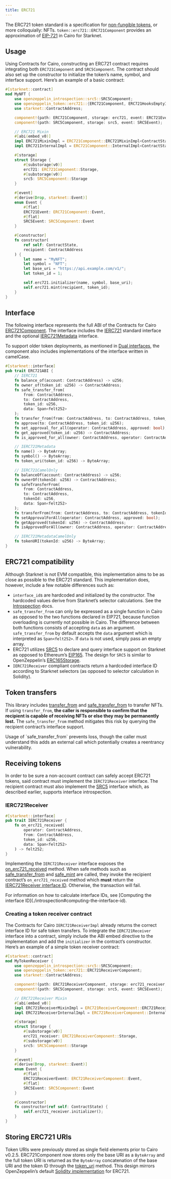 ```yaml
---
title: ERC721
---
```


The ERC721 token standard is a specification for [non-fungible tokens](https://docs.openzeppelin.com/contracts/5.x/tokens#different-kinds-of-tokens), or more colloquially: NFTs.
`token::erc721::ERC721Component` provides an approximation of [EIP-721](https://eips.ethereum.org/EIPS/eip-721) in Cairo for Starknet.

## Usage

Using Contracts for Cairo, constructing an ERC721 contract requires integrating both `ERC721Component` and `SRC5Component`.
The contract should also set up the constructor to initialize the token’s name, symbol, and interface support.
Here’s an example of a basic contract:

```rust
#[starknet::contract]
mod MyNFT {
    use openzeppelin_introspection::src5::SRC5Component;
    use openzeppelin_token::erc721::{ERC721Component, ERC721HooksEmptyImpl};
    use starknet::ContractAddress;

    component!(path: ERC721Component, storage: erc721, event: ERC721Event);
    component!(path: SRC5Component, storage: src5, event: SRC5Event);

    // ERC721 Mixin
    #[abi(embed_v0)]
    impl ERC721MixinImpl = ERC721Component::ERC721MixinImpl<ContractState>;
    impl ERC721InternalImpl = ERC721Component::InternalImpl<ContractState>;

    #[storage]
    struct Storage {
        #[substorage(v0)]
        erc721: ERC721Component::Storage,
        #[substorage(v0)]
        src5: SRC5Component::Storage
    }

    #[event]
    #[derive(Drop, starknet::Event)]
    enum Event {
        #[flat]
        ERC721Event: ERC721Component::Event,
        #[flat]
        SRC5Event: SRC5Component::Event
    }

    #[constructor]
    fn constructor(
        ref self: ContractState,
        recipient: ContractAddress
    ) {
        let name = "MyNFT";
        let symbol = "NFT";
        let base_uri = "https://api.example.com/v1/";
        let token_id = 1;

        self.erc721.initializer(name, symbol, base_uri);
        self.erc721.mint(recipient, token_id);
    }
}
```

## Interface

The following interface represents the full ABI of the Contracts for Cairo [ERC721Component](/contracts-cairo/alpha/api/erc721#ERC721Component).
The interface includes the [IERC721](/contracts-cairo/alpha/api/erc721#IERC721) standard interface and the optional [IERC721Metadata](/contracts-cairo/alpha/api/erc721#IERC721Metadata) interface.

To support older token deployments, as mentioned in [Dual interfaces](./guides/interfaces-and-dispatchers#dual-interfaces), the component also includes implementations of the interface written in camelCase.

```rust
#[starknet::interface]
pub trait ERC721ABI {
    // IERC721
    fn balance_of(account: ContractAddress) -> u256;
    fn owner_of(token_id: u256) -> ContractAddress;
    fn safe_transfer_from(
        from: ContractAddress,
        to: ContractAddress,
        token_id: u256,
        data: Span<felt252>
    );
    fn transfer_from(from: ContractAddress, to: ContractAddress, token_id: u256);
    fn approve(to: ContractAddress, token_id: u256);
    fn set_approval_for_all(operator: ContractAddress, approved: bool);
    fn get_approved(token_id: u256) -> ContractAddress;
    fn is_approved_for_all(owner: ContractAddress, operator: ContractAddress) -> bool;

    // IERC721Metadata
    fn name() -> ByteArray;
    fn symbol() -> ByteArray;
    fn token_uri(token_id: u256) -> ByteArray;

    // IERC721CamelOnly
    fn balanceOf(account: ContractAddress) -> u256;
    fn ownerOf(tokenId: u256) -> ContractAddress;
    fn safeTransferFrom(
        from: ContractAddress,
        to: ContractAddress,
        tokenId: u256,
        data: Span<felt252>
    );
    fn transferFrom(from: ContractAddress, to: ContractAddress, tokenId: u256);
    fn setApprovalForAll(operator: ContractAddress, approved: bool);
    fn getApproved(tokenId: u256) -> ContractAddress;
    fn isApprovedForAll(owner: ContractAddress, operator: ContractAddress) -> bool;

    // IERC721MetadataCamelOnly
    fn tokenURI(tokenId: u256) -> ByteArray;
}
```

## ERC721 compatibility

Although Starknet is not EVM compatible, this implementation aims to be as close as possible to the ERC721 standard.
This implementation does, however, include a few notable differences such as:

* ``interface_id``s are hardcoded and initialized by the constructor.
The hardcoded values derive from Starknet’s selector calculations.
See the [Introspection](./introspection) docs.
* `safe_transfer_from` can only be expressed as a single function in Cairo as opposed to the two functions declared in EIP721, because function overloading is currently not possible in Cairo.
The difference between both functions consists of accepting `data` as an argument.
`safe_transfer_from` by default accepts the `data` argument which is interpreted as `Span<felt252>`.
If `data` is not used, simply pass an empty array.
* ERC721 utilizes [SRC5](./introspection#src5) to declare and query interface support on Starknet as opposed to Ethereum’s [EIP165](https://eips.ethereum.org/EIPS/eip-165).
The design for `SRC5` is similar to OpenZeppelin’s [ERC165Storage](https://docs.openzeppelin.com/contracts/4.xapi/utils#ERC165Storage).
* `IERC721Receiver` compliant contracts return a hardcoded interface ID according to Starknet selectors (as opposed to selector calculation in Solidity).

## Token transfers

This library includes [transfer_from](/contracts-cairo/alpha/api/erc721#IERC721-transfer_from) and [safe_transfer_from](/contracts-cairo/alpha/api/erc721#IERC721-safe_transfer_from) to transfer NFTs.
If using `transfer_from`, **the caller is responsible to confirm that the recipient is capable of receiving NFTs or else they may be permanently lost.**
The `safe_transfer_from` method mitigates this risk by querying the recipient contract’s interface support.

<Callout type='warn'>
Usage of `safe_transfer_from` prevents loss, though the caller must understand this adds an external call which potentially creates a reentrancy vulnerability.
</Callout>

## Receiving tokens

In order to be sure a non-account contract can safely accept ERC721 tokens, said contract must implement the `IERC721Receiver` interface.
The recipient contract must also implement the [SRC5](./introspection#src5) interface which, as described earlier, supports interface introspection.

### IERC721Receiver

```rust
#[starknet::interface]
pub trait IERC721Receiver {
    fn on_erc721_received(
        operator: ContractAddress,
        from: ContractAddress,
        token_id: u256,
        data: Span<felt252>
    ) -> felt252;
}
```

Implementing the `IERC721Receiver` interface exposes the [on_erc721_received](/contracts-cairo/alpha/api/erc721#IERC721Receiver-on_erc721_received) method.
When safe methods such as [safe_transfer_from](/contracts-cairo/alpha/api/erc721#IERC721-safe_transfer_from) and [safe_mint](/contracts-cairo/alpha/api/erc721#ERC721-safe_mint) are called, they invoke the recipient contract’s `on_erc721_received` method which **must** return the [IERC721Receiver interface ID](/contracts-cairo/alpha/api/erc721#IERC721Receiver).
Otherwise, the transaction will fail.

<Callout>
For information on how to calculate interface IDs, see [Computing the interface ID](./introspection#computing-the-interface-id).
</Callout>

### Creating a token receiver contract

The Contracts for Cairo `IERC721ReceiverImpl` already returns the correct interface ID for safe token transfers.
To integrate the `IERC721Receiver` interface into a contract, simply include the ABI embed directive to the implementation and add the `initializer` in the contract’s constructor.
Here’s an example of a simple token receiver contract:

```rust
#[starknet::contract]
mod MyTokenReceiver {
    use openzeppelin_introspection::src5::SRC5Component;
    use openzeppelin_token::erc721::ERC721ReceiverComponent;
    use starknet::ContractAddress;

    component!(path: ERC721ReceiverComponent, storage: erc721_receiver, event: ERC721ReceiverEvent);
    component!(path: SRC5Component, storage: src5, event: SRC5Event);

    // ERC721Receiver Mixin
    #[abi(embed_v0)]
    impl ERC721ReceiverMixinImpl = ERC721ReceiverComponent::ERC721ReceiverMixinImpl<ContractState>;
    impl ERC721ReceiverInternalImpl = ERC721ReceiverComponent::InternalImpl<ContractState>;

    #[storage]
    struct Storage {
        #[substorage(v0)]
        erc721_receiver: ERC721ReceiverComponent::Storage,
        #[substorage(v0)]
        src5: SRC5Component::Storage
    }

    #[event]
    #[derive(Drop, starknet::Event)]
    enum Event {
        #[flat]
        ERC721ReceiverEvent: ERC721ReceiverComponent::Event,
        #[flat]
        SRC5Event: SRC5Component::Event
    }

    #[constructor]
    fn constructor(ref self: ContractState) {
        self.erc721_receiver.initializer();
    }
}
```

## Storing ERC721 URIs

Token URIs were previously stored as single field elements prior to Cairo v0.2.5.
ERC721Component now stores only the base URI as a `ByteArray` and the full token URI is returned as the `ByteArray` concatenation of the base URI and the token ID through the [token_uri](/contracts-cairo/alpha/api/erc721#IERC721Metadata-token_uri) method.
This design mirrors OpenZeppelin’s default [Solidity implementation](https://github.com/OpenZeppelin/openzeppelin-contracts/blob/932fddf69a699a9a80fd2396fd1a2ab91cdda123/contracts/token/ERC721/ERC721.sol#L85-L93) for ERC721.
